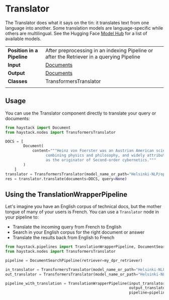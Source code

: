 # Translator

The Translator does what it says on the tin: it translates text from one language into another.
Some translation models are language-specific while others are multilingual.
See the Hugging Face [Model Hub](https://huggingface.co/models?pipeline_tag=translation&sort=downloads) for a list of available models.

|||
|-------------|-----------------------------------------------------------------------------------------------------------------------------------------------------------------------------|
|__Position in a Pipeline__| After preprocessing in an indexing Pipeline or after the Retriever in a querying Pipeline |
|__Input__       | [Documents](/components/documents-answers-labels#document)                                                                                                                                                                  |
|__Output__      | [Documents](/components/documents-answers-labels#document)                                                                                                             |
|__Classes__     | TransformersTranslator                                                                                                           |
|||

## Usage

You can use the Translator component directly to translate your query or documents:

```python
from haystack import Document
from haystack.nodes import TransformersTranslator

DOCS = [
        Document(
            content="""Heinz von Foerster was an Austrian American scientist
                  combining physics and philosophy, and widely attributed
                  as the originator of Second-order cybernetics."""
        )
    ]
translator = TransformersTranslator(model_name_or_path="Helsinki-NLP/opus-mt-en-fr")
res = translator.translate(documents=DOCS, query=None)
```

## Using the TranslationWrapperPipeline

Let's imagine you have an English corpus of technical docs, but the mother tongue of many of your users is French.
You can use a `Translator` node in your pipeline to:

- Translate the incoming query from French to English
- Search in your English corpus for the right document or answer
- Translate the results back from English to French

```python
from haystack.pipelines import TranslationWrapperPipeline, DocumentSearchPipeline
from haystack.nodes import TransformersTranslator

pipeline = DocumentSearchPipeline(retriever=my_dpr_retriever)

in_translator = TransformersTranslator(model_name_or_path="Helsinki-NLP/opus-mt-fr-en")
out_translator = TransformersTranslator(model_name_or_path="Helsinki-NLP/opus-mt-en-fr")

pipeline_with_translation = TranslationWrapperPipeline(input_translator=in_translator,
                                                       output_translator=out_translator,
                                                       pipeline=pipeline)
```

